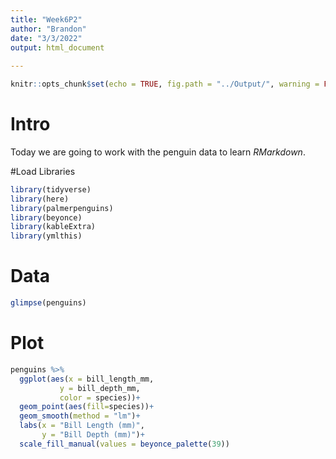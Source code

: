 ```yaml
---
title: "Week6P2"
author: "Brandon"
date: "3/3/2022"
output: html_document
  
---
```


```r
knitr::opts_chunk$set(echo = TRUE, fig.path = "../Output/", warning = FALSE, message = FALSE)
```

# Intro

Today we are going to work with the penguin data to learn *RMarkdown*.

#Load Libraries
```r
library(tidyverse)
library(here)
library(palmerpenguins)
library(beyonce)
library(kableExtra)
library(ymlthis)
```

# Data

```r
glimpse(penguins)
```

# Plot 
```r
penguins %>%
  ggplot(aes(x = bill_length_mm,
           y = bill_depth_mm,
           color = species))+
  geom_point(aes(fill=species))+
  geom_smooth(method = "lm")+
  labs(x = "Bill Length (mm)",
       y = "Bill Depth (mm)")+
  scale_fill_manual(values = beyonce_palette(39))

```

